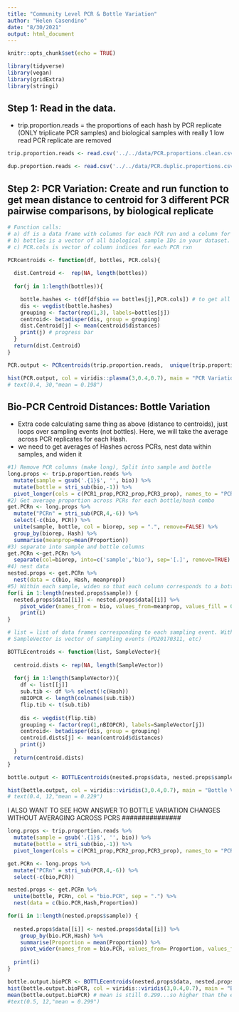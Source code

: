 ```yaml
---
title: "Community Level PCR & Bottle Variation"
author: "Helen Casendino"
date: "8/30/2021"
output: html_document
---
```

  
```r
knitr::opts_chunk$set(echo = TRUE)
```
```r
library(tidyverse)
library(vegan)
library(gridExtra)
library(stringi)
```

## Step 1: Read in the data. 

 - trip.proportion.reads = the proportions of each hash by PCR replicate (ONLY triplicate PCR samples) and biological samples with really 1 low read PCR replicate are removed

```r
trip.proportion.reads <- read.csv('../../data/PCR.proportions.clean.csv')

dup.proportion.reads <- read.csv('../../data/PCR.duplic.proportions.csv')
```

## Step 2: PCR Variation: Create and run function to get mean distance to centroid for 3 different PCR pairwise comparisons, by biological replicate

```r
# Function calls: 
# a) df is a data frame with columns for each PCR run and a column for bottle ID
# b) bottles is a vector of all biological sample IDs in your dataset.
# c) PCR.cols is vector of column indices for each PCR rxn 

PCRcentroids <- function(df, bottles, PCR.cols){
  
  dist.Centroid <-  rep(NA, length(bottles))
  
  for(j in 1:length(bottles)){

    bottle.hashes <- t(df[df$bio == bottles[j],PCR.cols]) # to get all PCR props from that one sample
    dis <- vegdist(bottle.hashes)
    grouping <- factor(rep(1,3), labels=bottles[j])
    centroid<- betadisper(dis, group = grouping)
    dist.Centroid[j] <- mean(centroid$distances)
    print(j) # progress bar
  }
  return(dist.Centroid)
}

PCR.output <- PCRcentroids(trip.proportion.reads,  unique(trip.proportion.reads$bio), 3:5)

hist(PCR.output, col = viridis::plasma(3,0.4,0.7), main = "PCR Variation", xlab = "Distance to Centroid (BC Pairwise Distances)")
# text(0.4, 30,"mean = 0.198")
```

## Bio-PCR Centroid Distances: Bottle Variation

- Extra code calculating same thing as above (distance to centroids), just loops over sampling events (not bottles). Here, we will take the average across PCR replicates for each Hash. 
- we need to get averages of Hashes across PCRs, nest data within samples, and widen it

```r
#1) Remove PCR columns (make long), Split into sample and bottle
long.props <- trip.proportion.reads %>% 
  mutate(sample = gsub('.{1}$', '', bio)) %>% 
  mutate(bottle = stri_sub(bio,-1)) %>% 
  pivot_longer(cols = c(PCR1_prop,PCR2_prop,PCR3_prop), names_to = "PCR", values_to = "Proportion")
#2) Get average proportion across PCRs for each bottle/hash combo
get.PCRn <- long.props %>% 
  mutate("PCRn" = stri_sub(PCR,4,-6)) %>% 
  select(-c(bio, PCR)) %>%
  unite(sample, bottle, col = biorep, sep = ".", remove=FALSE) %>% 
  group_by(biorep, Hash) %>%
  summarise(meanprop=mean(Proportion))
#3) separate into sample and bottle columns
get.PCRn <-get.PCRn %>%
  separate(col=biorep, into=c('sample','bio'), sep='[.]', remove=TRUE)
#4) nest data
nested.props <- get.PCRn %>% 
  nest(data = c(bio, Hash, meanprop))
#5) Within each sample, widen so that each column corresponds to a bottle
for(i in 1:length(nested.props$sample)) {
  nested.props$data[[i]] <- nested.props$data[[i]] %>% 
    pivot_wider(names_from = bio, values_from=meanprop, values_fill = 0) 
    print(i)
}
```

```r
# list = list of data frames corresponding to each sampling event. Within each df, columns correspond to bioPCR combos (A1, B3, C2 etc) and rows correspond to each Hashes
# SampleVector is vector of sampling events (PO20170311, etc)

BOTTLEcentroids <- function(list, SampleVector){
  
  centroid.dists <- rep(NA, length(SampleVector))
  
  for(j in 1:length(SampleVector)){
    df <- list[[j]]
    sub.tib <- df %>% select(!c(Hash))
    nBIOPCR <- length(colnames(sub.tib))
    flip.tib <- t(sub.tib)
    
    dis <- vegdist(flip.tib)
    grouping <- factor(rep(1,nBIOPCR), labels=SampleVector[j])
    centroid<- betadisper(dis, group = grouping)
    centroid.dists[j] <- mean(centroid$distances)
    print(j)
  }
  return(centroid.dists)
}

bottle.output <- BOTTLEcentroids(nested.props$data, nested.props$sample)

hist(bottle.output, col = viridis::viridis(3,0.4,0.7), main = "Bottle Variation", xlab = "Distance to Centroid (BC Pairwise Distances)")
# text(0.4, 12,"mean = 0.229")
```

#########
I ALSO WANT TO SEE HOW ANSWER TO BOTTLE VARIATION CHANGES WITHOUT AVERAGING ACROSS PCRS
###############

```r
long.props <- trip.proportion.reads %>% 
  mutate(sample = gsub('.{1}$', '', bio)) %>% 
  mutate(bottle = stri_sub(bio,-1)) %>% 
  pivot_longer(cols = c(PCR1_prop,PCR2_prop,PCR3_prop), names_to = "PCR", values_to = "Proportion")

get.PCRn <- long.props %>% 
  mutate("PCRn" = stri_sub(PCR,4,-6)) %>% 
  select(-c(bio,PCR))

nested.props <- get.PCRn %>% 
  unite(bottle, PCRn, col = "bio.PCR", sep = ".") %>% 
  nest(data = c(bio.PCR,Hash,Proportion))

for(i in 1:length(nested.props$sample)) {
  
  nested.props$data[[i]] <- nested.props$data[[i]] %>% 
    group_by(bio.PCR,Hash) %>% 
    summarise(Proportion = mean(Proportion)) %>%  
    pivot_wider(names_from = bio.PCR, values_from= Proportion, values_fill = 0) 
  
  print(i)
}
```

```r
bottle.output.bioPCR <- BOTTLEcentroids(nested.props$data, nested.props$sample)
hist(bottle.output.bioPCR, col = viridis::viridis(3,0.4,0.7), main = "Bottle Variation (no PCR averaging)", xlab = "Distance to Centroid (BC Pairwise Distances)")
mean(bottle.output.bioPCR) # mean is still 0.299...so higher than the earlier bottle var estimate
#text(0.5, 12,"mean = 0.299")
```


